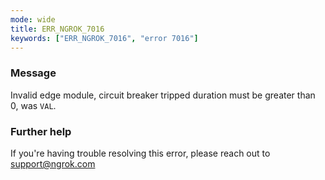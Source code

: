 ```yaml
---
mode: wide
title: ERR_NGROK_7016
keywords: ["ERR_NGROK_7016", "error 7016"]
---
```


### Message

Invalid edge module, circuit breaker tripped duration must be greater than 0, was `VAL`.

### Further help

If you're having trouble resolving this error, please reach out to [support@ngrok.com](mailto:support@ngrok.com?subject=Help%20with%20ERR_NGROK_7016)

